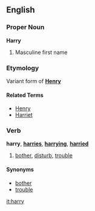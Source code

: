 ==English==
===Proper Noun===
'''Harry'''

# Masculine first name

===Etymology===
Variant form of '''[[Henry]]'''

====Related Terms====
* [[Henry]]
* [[Harriet]]

===Verb===
'''harry''', '''[[harries]]''', '''[[harrying]]''', '''[[harried]]'''

# [[bother]], [[disturb]], [[trouble]]

====Synonyms====
*[[bother]]
*[[trouble]]

[[it:harry]]